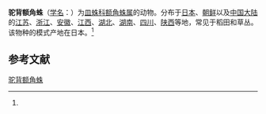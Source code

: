 {{Speciesbox
| name = 驼背额角蛛
| status = 
| status_system = 
| image = 
| genus = Gnathonarium
| species = gibberum
| authority = (Oi, 1960)<ref name='id13248'>{{cite web| url =http://www.bioinfo.cn/db05/BjdwSpecies.php?action=view&id=13248| title =驼背额角蛛| work =《中国动物物种编目数据库》| publisher =中国科学院微生物研究所| author =中国科学院动物研究所| accessdate =2009-04-28| deadurl =yes| archiveurl =https://web.archive.org/web/20160305032439/http://www.bioinfo.cn/db05/BjdwSpecies.php?action=view&id=13248| archivedate =2016-03-05}}</ref>
}}

'''驼背额角蛛'''（[[学名|学名]]：{{lang|la|''Gnathonarium gibberum''}}）为[[皿蛛科|皿蛛科]][[额角蛛属|额角蛛属]]的动物。分布于[[日本|日本]]、[[朝鲜|朝鲜]]以及[[中国大陆|中国大陆]]的[[江苏|江苏]]、[[浙江|浙江]]、[[安徽|安徽]]、[[江西|江西]]、[[湖北|湖北]]、[[湖南|湖南]]、[[四川|四川]]、[[陕西|陕西]]等地，常见于稻田和草丛。该物种的模式产地在日本。<ref name='id13248'/>

== 参考文献 ==
{{reflist}}

{{Wikispecies|Gnathonarium gibberum}}
{{Taxonbar|from=Q2119639}}

[[Category:额角蛛属|驼背额角蛛]]


{{蜘蛛小作品}}